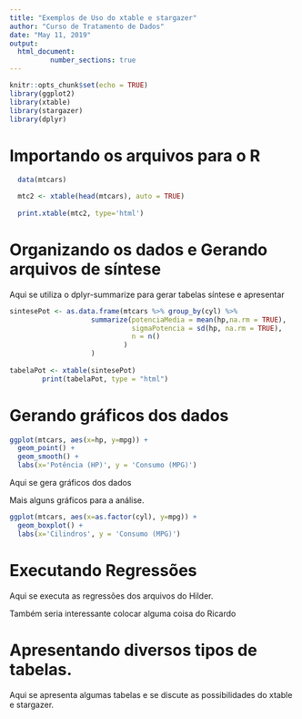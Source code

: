 ```yaml
---
title: "Exemplos de Uso do xtable e stargazer"
author: "Curso de Tratamento de Dados"
date: "May 11, 2019"
output: 
  html_document:
          number_sections: true
---
```


```r
knitr::opts_chunk$set(echo = TRUE)
library(ggplot2)
library(xtable)
library(stargazer)
library(dplyr)
```

# Importando os arquivos para o R
```r
  
  data(mtcars)

  mtc2 <- xtable(head(mtcars), auto = TRUE)
	
  print.xtable(mtc2, type='html')
```

# Organizando os dados e Gerando arquivos de síntese

Aqui se utiliza o dplyr-summarize para gerar tabelas síntese e apresentar


```r

sintesePot <- as.data.frame(mtcars %>% group_by(cyl) %>%
                    summarize(potenciaMedia = mean(hp,na.rm = TRUE),
                              sigmaPotencia = sd(hp, na.rm = TRUE),
                              n = n()
                            )
                    )
	
tabelaPot <- xtable(sintesePot)
		print(tabelaPot, type = "html")
```




# Gerando gráficos dos dados

```r
ggplot(mtcars, aes(x=hp, y=mpg)) +
  geom_point() +
  geom_smooth() +
  labs(x='Potência (HP)', y = 'Consumo (MPG)')
```


Aqui se gera gráficos dos dados

Mais alguns gráficos para a análise.

```r
ggplot(mtcars, aes(x=as.factor(cyl), y=mpg)) +
  geom_boxplot() +
  labs(x='Cilindros', y = 'Consumo (MPG)')
```






# Executando Regressões

Aqui se executa as regressões dos arquivos do Hilder.

Também seria interessante colocar alguma coisa do Ricardo


# Apresentando diversos tipos de tabelas.

Aqui se apresenta algumas tabelas e se discute as possibilidades do xtable e stargazer.


